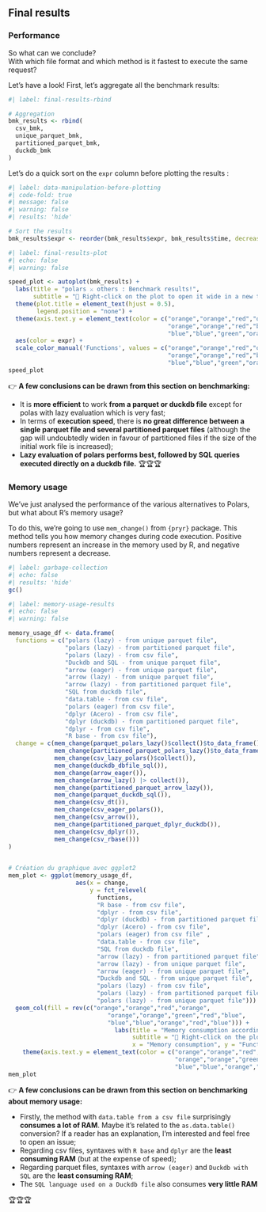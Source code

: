 ## Final results

### Performance

So what can we conclude?  
With which file format and which method is it fastest to execute the same request?  

Let's have a look! First, let's aggregate all the benchmark results:

```r
#| label: final-results-rbind

# Aggregation
bmk_results <- rbind(
  csv_bmk,
  unique_parquet_bmk,
  partitioned_parquet_bmk,
  duckdb_bmk
)
```

Let's do a quick sort on the `expr` column before plotting the results :

```r
#| label: data-manipulation-before-plotting
#| code-fold: true
#| message: false
#| warning: false
#| results: 'hide'

# Sort the results
bmk_results$expr <- reorder(bmk_results$expr, bmk_results$time, decreasing = TRUE)
```


```r
#| label: final-results-plot
#| echo: false
#| warning: false

speed_plot <- autoplot(bmk_results) +
  labs(title = "polars ⚔️ others : Benchmark results!",
       subtitle = "🔎 Right-click on the plot to open it wide in a new tab") +
  theme(plot.title = element_text(hjust = 0.5),
        legend.position = "none") +
  theme(axis.text.y = element_text(color = c("orange","orange","red","orange",
                                             "orange","orange","red","blue",
                                             "blue","blue","green","orange","red","blue"))) +
  aes(color = expr) +
  scale_color_manual('Functions', values = c("orange","orange","red","orange",
                                             "orange","orange","red","blue",
                                             "blue","blue","green","orange","red","blue"))
speed_plot
```

::: {.callout-important title="Final conclusions" icon=false}

👉 **A few conclusions can be drawn from this section on benchmarking:**  

- It is **more efficient** to work **from a parquet or duckdb file** except for polas with lazy evaluation which is very fast;  
- In terms of **execution speed**, there is **no great difference between a single parquet file and several partitioned parquet files** (although the gap will undoubtedly widen in favour of partitioned files if the size of the initial work file is increased);  
- **Lazy evaluation of polars performs best, followed by SQL queries executed directly on a duckdb file.** 🏆🏆🏆   

:::

### Memory usage

We've just analysed the performance of the various alternatives to Polars, but what about R's memory usage?  

To do this, we're going to use `mem_change()` from `{pryr}` package. This method tells you how memory changes during code execution. Positive numbers represent an increase in the memory used by R, and negative numbers represent a decrease. 

```r
#| label: garbage-collection
#| echo: false
#| results: 'hide'
gc()
```

```r
#| label: memory-usage-results
#| echo: false
#| warning: false

memory_usage_df <- data.frame(
  functions = c("polars (lazy) - from unique parquet file",
                "polars (lazy) - from partitioned parquet file",
                "polars (lazy) - from csv file",
                "Duckdb and SQL - from unique parquet file",
                "arrow (eager) - from unique parquet file",
                "arrow (lazy) - from unique parquet file",
                "arrow (lazy) - from partitioned parquet file",
                "SQL from duckdb file",
                "data.table - from csv file",
                "polars (eager) from csv file",
                "dplyr (Acero) - from csv file",
                "dplyr (duckdb) - from partitioned parquet file",
                "dplyr - from csv file",
                "R base - from csv file"),
  change = c(mem_change(parquet_polars_lazy()$collect()$to_data_frame()),
             mem_change(partitioned_parquet_polars_lazy()$to_data_frame()),
             mem_change(csv_lazy_polars()$collect()),
             mem_change(duckdb_dbfile_sql()),
             mem_change(arrow_eager()),
             mem_change(arrow_lazy() |> collect()),
             mem_change(partitioned_parquet_arrow_lazy()),
             mem_change(parquet_duckdb_sql()),
             mem_change(csv_dt()),
             mem_change(csv_eager_polars()),
             mem_change(csv_arrow()),
             mem_change(partitioned_parquet_dplyr_duckdb()),
             mem_change(csv_dplyr()),
             mem_change(csv_rbase()))
)

  
# Création du graphique avec ggplot2
mem_plot <- ggplot(memory_usage_df, 
                   aes(x = change,
                       y = fct_relevel(
                         functions,
                         "R base - from csv file",
                         "dplyr - from csv file",                         
                         "dplyr (duckdb) - from partitioned parquet file",
                         "dplyr (Acero) - from csv file",                 
                         "polars (eager) from csv file" ,                 
                         "data.table - from csv file",                    
                         "SQL from duckdb file",      
                         "arrow (lazy) - from partitioned parquet file", 
                         "arrow (lazy) - from unique parquet file",     
                         "arrow (eager) - from unique parquet file",      
                         "Duckdb and SQL - from unique parquet file",     
                         "polars (lazy) - from csv file",
                         "polars (lazy) - from partitioned parquet file" ,
                         "polars (lazy) - from unique parquet file"))) +
  geom_col(fill = rev(c("orange","orange","red","orange",
                            "orange","orange","green","red","blue",
                            "blue","blue","orange","red","blue"))) +
                              labs(title = "Memory consumption according to functions used",
                                   subtitle = "🔎 Right-click on the plot to open it wide in a new tab",
                                   x = "Memory consumption", y = "Functions") +
    theme(axis.text.y = element_text(color = c("orange","orange","red","orange",
                                               "orange","orange","green","red","blue",
                                               "blue","blue","orange","red","blue")))
mem_plot
```

::: {.callout-important title="Memory usage conclusions" icon=false}

👉 **A few conclusions can be drawn from this section on benchmarking about memory usage:**  

- Firstly, the method with `data.table from a csv file` surprisingly **consumes a lot of RAM**. Maybe it's related to the `as.data.table()` conversion? If a reader has an explanation, I'm interested and feel free to open an issue;   
- Regarding csv files, syntaxes with `R base` and `dplyr` are the **least consuming RAM** (but at the expense of speed);  
- Regarding parquet files, syntaxes with `arrow (eager)` and `Duckdb with SQL` are the **least consuming RAM**;  
- The `SQL language used on a Duckdb file` also consumes **very little RAM**  

🏆🏆🏆   

:::